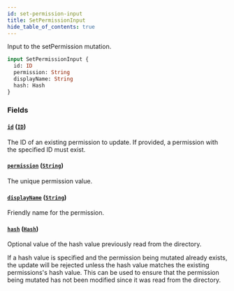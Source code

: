 ```yaml
---
id: set-permission-input
title: SetPermissionInput
hide_table_of_contents: true
---
```



Input to the setPermission mutation.

```graphql
input SetPermissionInput {
  id: ID
  permission: String
  displayName: String
  hash: Hash
}
```


### Fields

#### [`id`](#) ([`ID`](/docs/directory-api-reference/schema/common/scalars/id))

The ID of an existing permission to update. If provided, a permission with the specified ID must exist.


#### [`permission`](#) ([`String`](/docs/directory-api-reference/schema/common/scalars/string))

The unique permission value.


#### [`displayName`](#) ([`String`](/docs/directory-api-reference/schema/common/scalars/string))

Friendly name for the permission.


#### [`hash`](#) ([`Hash`](/docs/directory-api-reference/schema/common/scalars/hash))

Optional value of the hash value previously read from the directory.

If a hash value is specified and the permission being mutated already exists, the update will be rejected unless the hash
value matches the existing permissions's hash value.
This can be used to ensure that the permission being mutated has not been modified since it was read from the directory.





